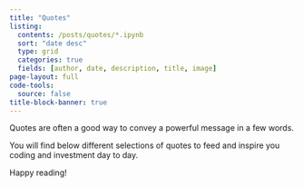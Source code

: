 ```yaml
---
title: "Quotes"
listing:
  contents: /posts/quotes/*.ipynb
  sort: "date desc"
  type: grid
  categories: true
  fields: [author, date, description, title, image]
page-layout: full
code-tools:
  source: false
title-block-banner: true
---
```


Quotes are often a good way to convey a powerful message in a few words. 

You will find below different selections of quotes to feed and inspire you coding and investment day to day.

Happy reading!


::: {#sample-listings}
:::